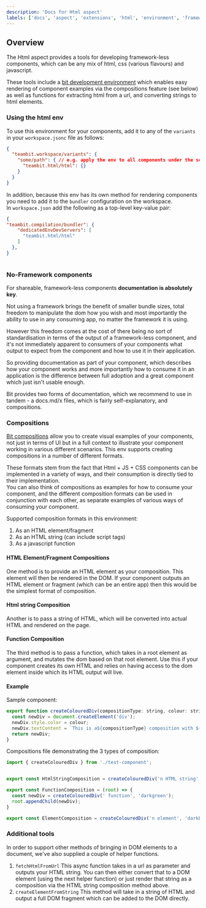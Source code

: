 ```yaml
---
description: 'Docs for Html aspect'
labels: ['docs', 'aspect', 'extensions', 'html', 'environment', 'framework-less', 'vanillajs', 'vanilla js']
---
```


## Overview

The Html aspect provides a tools for developing framework-less components, which can be any mix of html, css (various flavours) and javascript.

These tools include a [bit development environment](https://harmony-docs.bit.dev/building-with-bit/environments) which enables easy rendering of component
examples via the compositions feature (see below) as well as functions for extracting html from a url, and converting strings to html elements.

### Using the html env

To use this environment for your components, add it to any of the `variants` in your `workspace.jsonc` file as follows:

```json title="workspace.jsonc"
{
  "teambit.workspace/variants": {
    "some/path": { // e.g. apply the env to all components under the some/path directory
      "teambit.html/html": {}
    }
  }
}
```

In addition, because this env has its own method for rendering components you need to add it to the `bundler` configuration on the workspace.  
In `workspace.json` add the following as a top-level key-value pair:

```json
{
"teambit.compilation/bundler": {
    "dedicatedEnvDevServers": [
      "teambit.html/html"
    ]
  },
}
  
```

### No-Framework components

For shareable, framework-less components __documentation is absolutely key__.

Not using a framework brings the benefit of smaller bundle sizes, total freedom to manipulate the dom how you wish and most importantly the ability to use
in any consuming app, no matter the framework it is using.   

However this freedom comes at the cost of there being no sort of standardisation in terms of the output of a framework-less component, and it's not immediately apparent
to consumers of your components what output to expect from the component and how to use it in their application.

So providing documentation as part of your component, which describes how your component works and more importantly how to consume it in an application
is the difference between full adoption and a great component which just isn't usable enough.

Bit provides two forms of documentation, which we recommend to use in tandem - a docs.md/x files, which is fairly self-explanatory, and compositions.

### Compositions

[Bit compositions](https://harmony-docs.bit.dev/aspects/compositions/) allow you to create visual examples of your components, not just in terms of UI but
in a full context to illustrate your component working in various different scenarios. This env supports creating compositions in a number of different formats.

These formats stem from the fact that Html + JS + CSS components can be implemented in a variety of ways, and their consumption is directly tied to their implementation.  
You can also think of compositions as examples for how to consume your component, and the different composition formats can be used in conjunction 
with each other, as separate examples of various ways of consuming your component.

Supported composition formats in this environment:

1. As an HTML element/fragment
1. As an HTML string (can include script tags)
1. As a javascript function

#### HTML Element/Fragment Compositions

One method is to provide an HTML element as your composition. This element will then be rendered in the DOM. If your component outputs an HTML element or fragment (which can be an entire app)
then this would be the simplest format of composition.

#### Html string Composition

Another is to pass a string of HTML, which will be converted into actual HTML and rendered on the page.

#### Function Composition

The third method is to pass a function, which takes in a root element as argument, and mutates the dom based on that root element. Use this if your
component creates its own HTML and relies on having access to the dom element inside which its HTML output will live.

#### Example 

Sample component:
```js
export function createColouredDiv(compositionType: string, colour: string){
  const newDiv = document.createElement('div');
  newDiv.style.color = colour;
  newDiv.textContent = `This is a${compositionType} composition with ${colour} text`;
  return newDiv;
}
```

Compositions file demonstrating the 3 types of composition:
```js
import { createColouredDiv } from './test-component';


export const HtmlStringComposition = createColouredDiv('n HTML string','orange').outerHTML;

export const FunctionComposition = (root) => {
  const newDiv = createColouredDiv(' function', 'darkgreen');
  root.appendChild(newDiv);
}

export const ElementComposition = createColouredDiv('n element', 'darkBlue');
```


### Additional tools

In order to support other methods of bringing in DOM elements to a document, we've also supplied a couple of helper functions.

1. `fetchHtmlFromUrl`
This async function takes in a url as parameter and outputs your HTML string. You can then either convert that to a DOM element (using the next helper function)
or just render that string as a composition via the HTML string composition method above.
1.  `createElementFromString`
This method will take in a string of HTML and output a full DOM fragment which can be added to the DOM directly. 

